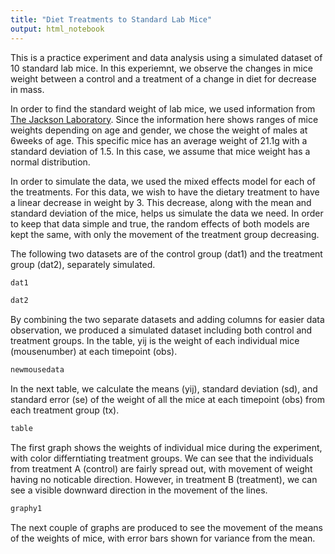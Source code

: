 ```yaml
---
title: "Diet Treatments to Standard Lab Mice"
output: html_notebook
---
```


This is a practice experiment and data analysis using a simulated dataset of 10 standard lab mice. In this experiemnt, we observe the changes in mice weight between a control and a treatment of a change in diet for decrease in mass. 

In order to find the standard weight of lab mice, we used information from [The Jackson Laboratory](https://www.jax.org/jax-mice-and-services/strain-data-sheet-pages/body-weight-chart-000664). Since the information here shows ranges of mice weights depending on age and gender, we chose the weight of males at 6weeks of age. This specific mice has an average weight of 21.1g with a standard deviation of 1.5. In this case, we assume that mice weight has a normal distribution. 

In order to simulate the data, we used the mixed effects model for each of the treatments. For this data, we wish to have the dietary treatment to have a linear decrease in weight by 3. This decrease, along with the mean and standard deviation of the mice, helps us simulate the data we need. In order to keep that data simple and true, the random effects of both models are kept the same, with only the movement of the treatment group decreasing.

The following two datasets are of the control group (dat1) and the treatment group (dat2), separately simulated.

```r
dat1
```

```r
dat2
```


By combining the two separate datasets and adding columns for easier data observation, we produced a simulated dataset including both control and treatment groups. In the table, yij is the weight of each individual mice (mousenumber) at each timepoint (obs).

```r
newmousedata
```

In the next table, we calculate the means (yij), standard deviation (sd), and standard error (se) of the weight of all the mice at each timepoint (obs) from each treatment group (tx).

```r
table
```

The first graph shows the weights of individual mice during the experiment, with color differntiating treatment groups. We can see that the individuals from treatment A (control) are fairly spread out, with movement of weight having no noticable direction. However, in treatment B (treatment), we can see a visible downward direction in the movement of the lines.

```r
graphy1
```

The next couple of graphs are produced to see the movement of the means of the weights of mice, with error bars shown for variance from the mean.




















































